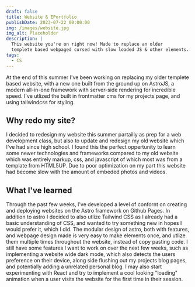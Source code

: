 ```yaml
---
draft: false
title: Website & EPortfolio
publishDate: 2023-07-22 00:00:00
img: /images/website.jpg
img_alt: Placeholder
description: |
  This website you're on right now! Made to replace an older
  templete based webpaged cursed with slow loaded JS & other elements.
tags:
  - CS
---
```


At the end of this summer I've been working on replacing my older templete based website, with a new one built from the ground up on AstroJS, a modern all-in-one framework with server-side rendering for incredible speed. I've utlized the built in frontmatter cms for my projects page, and using tailwindcss for styling.

## Why redo my site?

I decided to redesign my website this summer partailly as prep for a web development class, but also to update and redesign my old website which I've had since high school. I found this the perfect oppertunity to learn some newer technologies and frameworks compared to my old website which was entirely markup, css, and javascript of which most was from a template from HTML5UP. Due to poor optimization on my part this website had become slow with the amount of embeded photos and videos.

## What I've learned

Through the past few weeks, I've developed a level of confornt on creating and deploying websites on the Astro framework on Github Pages. In addition to astro I decided to also utlize Tailwind CSS as I already had a basic understanding of CSS, and wanted to try something new in hopes I would prefer it, which I did. The modular design of astro, both with features, and webpage design made is very easy to make elements once, and utlize them multiple times throughout the website, instead of copy pasting code. I still have some features I want to work on over the next few weeks, such as implementing a website wide dark mode, which also detects the users preference on their device, along side flushing out my projects blog pages, and potentially adding a unrelated personal blog. I may also start experimenting with React and try to implement a cool looking "loading" animation when a user visits the website for the first time in their session.